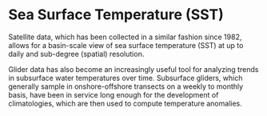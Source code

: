 # Sea Surface Temperature (SST)

Satellite data, which has been collected in a similar fashion since 1982, allows for a basin-scale view of sea surface temperature (SST) at up to daily and sub-degree (spatial) resolution.

Glider data has also become an increasingly useful tool for analyzing trends in subsurface water temperatures over time. Subsurface gliders, which generally sample in onshore-offshore transects on a weekly to monthly basis, have been in service long enough for the development of climatologies, which are then used to compute temperature anomalies.
